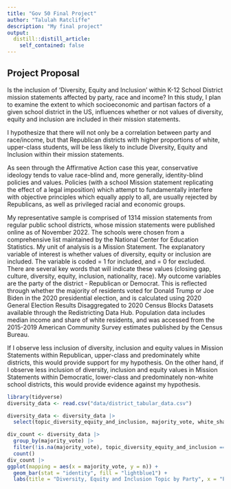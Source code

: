 ```yaml
---
title: "Gov 50 Final Project"
author: "Talulah Ratcliffe"
description: "My final project"
output:
  distill::distill_article:
    self_contained: false
---
```


## Project Proposal 
Is the inclusion of 'Diversity, Equity and Inclusion' within K-12 School District mission statements affected by party, race and income? In this study, I plan to examine the extent to which socioeconomic and partisan factors of a given school district in the US, influences whether or not values of diversity, equity and inclusion are included in their mission statements. 

I hypothesize that there will not only be a correlation between party and race/income, but that Republican districts with higher proportions of white, upper-class students, will be less likely to include Diversity, Equity and Inclusion within their mission statements. 

As seen through the Affirmative Action case this year, conservative ideology tends to value race-blind and, more generally, identity-blind policies and values. Policies (with a school Mission statement replicating the effect of a legal imposition) which attempt to fundamentally interfere with objective principles which equally apply to all, are usually rejected by Republicans, as well as privileged racial and economic groups. 

My representative sample is comprised of 1314 mission statements from regular public school districts, whose mission statements were published online as of November 2022. The schools were chosen from a comprehensive list maintained by the National Center for Education Statistics. My unit of analysis is a Mission Statement. The explanatory variable of interest is whether values of diversity, equity or inclusion are included. The variable is coded = 1 for included, and = 0 for excluded. There are several key words that will indicate these values (closing gap, culture, diversity, equity, inclusion, nationality, race). My outcome variables are the party of the district - Republican or Democrat. This is reflected through whether the majority of residents voted for Donald Trump or Joe Biden in the 2020 presidential election, and is calculated using 2020 General Election Results Disaggregated to 2020 Census Blocks Datasets available through the Redistricting Data Hub. Population data includes median income and share of white residents, and was accessed from the 2015-2019 American Community Survey estimates published by the Census Bureau. 

If I observe less inclusion of diversity, inclusion and equity values in Mission Statements within Republican, upper-class and predominately white districts, this would provide support for my hypothesis. On the other hand, if I observe less inclusion of diversity, inclusion and equity values in Mission Statements within Democratic, lower-class and predominately non-white school districts, this would provide evidence against my hypothesis. 

```r
library(tidyverse)
diversity_data <- read.csv("data/district_tabular_data.csv")
```


```r
diversity_data <- diversity_data |>
  select(topic_diversity_equity_and_inclusion, majority_vote, white_share_category, hh_median_income_category)
```

```r
div_count <- diversity_data |>
  group_by(majority_vote) |>
  filter(!is.na(majority_vote), topic_diversity_equity_and_inclusion == 1) |>
  count()
div_count |>
ggplot(mapping = aes(x = majority_vote, y = n)) +
  geom_bar(stat = "identity", fill = "lightblue1") +
  labs(title = "Diversity, Equity and Inclusion Topic by Party", x = "Party Affiliation", y = "Number of Times 'Diversity, Equity or Inclusion' Mentioned")
```


